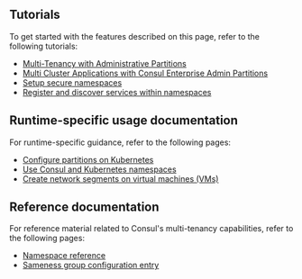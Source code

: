## Tutorials

To get started with the features described on this page, refer to the following tutorials:

- [Multi-Tenancy with Administrative Partitions](/consul/tutorials/enterprise/consul-admin-partitions?utm_source=docs)
- [Multi Cluster Applications with Consul Enterprise Admin Partitions](/consul/tutorials/kubernetes/kubernetes-admin-partitions?utm_source=docs)
- [Setup secure namespaces](/consul/tutorials/namespaces/namespaces-secure-shared-access)
- [Register and discover services within namespaces](/consul/tutorials/namespaces/namespaces-share-datacenter-access)

## Runtime-specific usage documentation

For runtime-specific guidance, refer to the following pages:

- [Configure partitions on Kubernetes](/consul/docs/multi-tenant/admin-partition/k8s)
- [Use Consul and Kubernetes namespaces](/consul/docs/multi-tenant/namespace/k8s)
- [Create network segments on virtual machines (VMs)](/consul/docs/multi-tenant/namespace/vm)

## Reference documentation

For reference material related to Consul's multi-tenancy capabilities, refer to the following pages:

- [Namespace reference](/consul/docs/reference/namespace)
- [Sameness group configuration entry](/reference/config-entry/sameness-group)